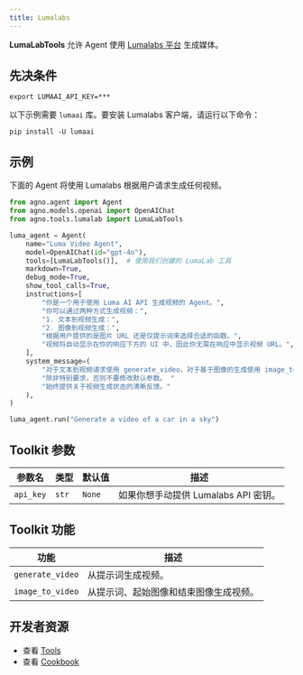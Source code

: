 ```yaml
---
title: Lumalabs
---
```


**LumaLabTools** 允许 Agent 使用 [Lumalabs 平台](https://lumalabs.ai/dream-machine) 生成媒体。

## 先决条件

```shell
export LUMAAI_API_KEY=***
```

以下示例需要 `lumaai` 库。要安装 Lumalabs 客户端，请运行以下命令：

```shell
pip install -U lumaai
```

## 示例

下面的 Agent 将使用 Lumalabs 根据用户请求生成任何视频。

```python cookbook/tools/lumalabs_tool.py
from agno.agent import Agent
from agno.models.openai import OpenAIChat
from agno.tools.lumalab import LumaLabTools

luma_agent = Agent(
    name="Luma Video Agent",
    model=OpenAIChat(id="gpt-4o"),
    tools=[LumaLabTools()],  # 使用我们创建的 LumaLab 工具
    markdown=True,
    debug_mode=True,
    show_tool_calls=True,
    instructions=[
        "你是一个用于使用 Luma AI API 生成视频的 Agent。",
        "你可以通过两种方式生成视频：",
        "1. 文本到视频生成：",
        "2. 图像到视频生成：",
        "根据用户提供的是图片 URL 还是仅提示词来选择合适的函数。",
        "视频将自动显示在你的响应下方的 UI 中，因此你无需在响应中显示视频 URL。",
    ],
    system_message=(
        "对于文本到视频请求使用 generate_video，对于基于图像的生成使用 image_to_video。"
        "除非特别要求，否则不要修改默认参数。 "
        "始终提供关于视频生成状态的清晰反馈。"
    ),
)

luma_agent.run("Generate a video of a car in a sky")
```

## Toolkit 参数

| 参数名   | 类型   | 默认值 | 描述                           |
| -------- | ------ | ------ | ------------------------------ |
| `api_key` | `str` | `None` | 如果你想手动提供 Lumalabs API 密钥。 |

## Toolkit 功能

| 功能         | 描述                                                           |
| ------------ | -------------------------------------------------------------- |
| `generate_video` | 从提示词生成视频。                                             |
| `image_to_video` | 从提示词、起始图像和结束图像生成视频。 |

## 开发者资源

- 查看 [Tools](https://github.com/agno-agi/agno/blob/main/libs/agno/agno/tools/lumalabs.py)
- 查看 [Cookbook](https://github.com/agno-agi/agno/blob/main/cookbook/tools/lumalabs_tools.py)